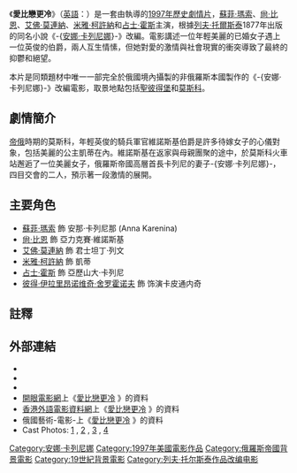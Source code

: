 {{noteTA
|T=zh-tw:浮生一世情;zh-hk:愛比戀更冷;zh-cn:安娜·卡列尼娜 (1997年电影);
|G1=Movie
|G2=Show
|1=zh-tw:浮生一世情;zh-hk:愛比戀更冷;zh-cn:安娜·卡列尼娜;
|2=zh-tw:蘇菲·瑪索;zh-hk:蘇菲·瑪索;zh-cn:索·玛休;
|3=zh-tw:西恩·賓;zh-hk:辛·般;zh-cn:西·平;
|4=zh-tw:艾爾菲·摩里納;zh-hk:艾佛·莫連納;zh-cn:阿·莫利纳;
}}

{{Infobox film
| name = 愛比戀更冷
| original_name  = {{lang|en|''Anna Karenina''}}
| image = Anna Karenina 1997 (TW version DVD cover).jpg
| caption = 臺灣版DVD封套
| image_size = 
| director = {{tsl|en|Bernard Rose (director)|伯納德·羅斯}}
| producer = {{tsl|en|Bruce Davey|布魯斯·戴維}}
| screenplay = 伯納德·羅斯
| based on = ''[[Anna_Karenina|Anna Karenina]]'' by [[Leo_Tolstoy|Leo Tolstoy]]
| starring = [[蘇菲·瑪索|蘇菲·瑪索]]<br>[[尙·比恩|尙·比恩]]<br>[[艾佛·莫連納|艾佛·莫連納]]<br>[[米雅·柯許納|米雅·柯許納]]<br>[[占士·霍斯|占士·霍斯]]
| music = [[喬治·索爾蒂|喬治·索爾蒂]] ([[指揮家|指揮家]])
| cinematography = {{tsl|en|Daryn Okada|戴倫·歐卡達}}
| editing = 維克多·博伊斯
| studio = Icon Productions
| distributor = [[華納兄弟|華納兄弟]]
| released = {{film date|1997|4|4}}
| runtime = 108分鐘
| country = {{USA}}
| language = [[英語|英語]]、[[俄語|俄語]]
| budget = 
| gross = {{USD|2,196,650}}<ref>http://www.boxofficemojo.com/movies/?id=annakarenina.htm</ref><ref>http://www.jpbox-office.com/fichfilm.php?id=3436</ref>
| tw_name       = 浮生一世情
| hk_name       = 愛比戀更冷
| cn_name       = 安娜·卡列尼娜
}}
{{Portal box|電影|美國|俄羅斯}}

《'''愛比戀更冷'''》（[[英語|英語]]：{{lang|en|''Anna Karenina''}}）是一套由{{tsl|en|Bernard Rose (director)|伯納德·羅斯}}執導的[[1997年電影|1997年]][[歷史劇|歷史]][[劇情片|劇情片]]，[[蘇菲·瑪索|蘇菲·瑪索]]、[[尙·比恩|尙·比恩]]、[[艾佛·莫連納|艾佛·莫連納]]、[[米雅·柯許納|米雅·柯許納]]和[[占士·霍斯|占士·霍斯]]主演，根據[[列夫·托爾斯泰|列夫·托爾斯泰]]1877年出版的同名小說《-{[[安娜·卡列尼娜|安娜·卡列尼娜]]}-》改編。電影講述一位年輕美麗的已婚女子遇上一位英俊的伯爵，兩人互生情愫，但她對愛的激情與社會現實的衝突導致了最終的抑鬱和絕望。

本片是同類題材中唯一一部完全於俄國境內攝製的非俄羅斯本國製作的《-{安娜·卡列尼娜}-》改編電影，取景地點包括[[聖彼得堡|聖彼得堡]]和[[莫斯科|莫斯科]]。

==劇情簡介==
[[帝俄|帝俄]]時期的莫斯科，年輕英俊的騎兵軍官維諾斯基伯爵是許多待嫁女子的心儀對象，包括美麗的公主凱蒂在內。維諾斯基在返家與母親團聚的途中，於莫斯科火車站邂逅了一位美麗女子，俄羅斯帝國高層首長卡列尼的妻子-{安娜·卡列尼娜}-，四目交會的二人，預示著一段激情的展開。

==主要角色==
* [[蘇菲·瑪索|蘇菲·瑪索]] 飾 安那·卡列尼那 (Anna Karenina)
* [[尙·比恩|尙·比恩]] 飾 亞力克賽·維諾斯基
* [[艾佛·莫連納|艾佛·莫連納]] 飾 君士坦丁·列文
* [[米雅·柯許納|米雅·柯許納]] 飾 凱蒂
* [[占士·霍斯|占士·霍斯]] 飾 亞歷山大·卡列尼
* [[彼得·伊拉里昂诺维奇·舍罗霍诺夫|彼得·伊拉里昂诺维奇·舍罗霍诺夫]] 飾 饰演卡皮通内奇

==註釋==
{{Reflist}}

==外部連結==
* {{IMDb title|0118623|愛比戀更冷}}
* {{Amg movie|154399|愛比戀更冷}}
* {{Rotten-tomatoes|1076620-anna_karenina|愛比戀更冷}}
* [[開眼電影網|開眼電影網]]上《[http://app2.atmovies.com.tw/film/fAatm0874511 愛比戀更冷] {{Wayback|url=http://app2.atmovies.com.tw/film/fAatm0874511 |date=20161118100802 }}》的資料 {{zh-tw}}
* [[香港外語電影資料網|香港外語電影資料網]]上《[http://playitagain.info/site/1997/anna-karenina-3/ 愛比戀更冷] {{Wayback|url=http://playitagain.info/site/1997/anna-karenina-3/ |date=20210928044934 }}》的資料 {{zh-hk}}
* 俄國藝術-電影-上《[http://www3.nccu.edu.tw/~mfchen/movie/Anna%20Karenina.htm 愛比戀更冷] {{Wayback|url=http://www3.nccu.edu.tw/~mfchen/movie/Anna%20Karenina.htm |date=20141111222042 }}》的資料 {{zh-tw}}
* Cast Photos: [http://www.petr-shelokhonov-en.narod.ru/HTML/Annakarenina/fotoannakarenina4.html] {{Wayback|url=http://www.petr-shelokhonov-en.narod.ru/HTML/Annakarenina/fotoannakarenina4.html |date=20200513095503 }}, [http://www.petr-shelokhonov-en.narod.ru/HTML/Annakarenina/fotoannakarenina.html] {{Wayback|url=http://www.petr-shelokhonov-en.narod.ru/HTML/Annakarenina/fotoannakarenina.html |date=20200513100413 }}, [http://www.petr-shelokhonov-en.narod.ru/HTML/Annakarenina/fotoannakarenina2.html] {{Wayback|url=http://www.petr-shelokhonov-en.narod.ru/HTML/Annakarenina/fotoannakarenina2.html |date=20200513100033 }}, [http://www.petr-shelokhonov-en.narod.ru/HTML/Annakarenina/fotoannakarenina3.html] {{Wayback|url=http://www.petr-shelokhonov-en.narod.ru/HTML/Annakarenina/fotoannakarenina3.html |date=20200513101954 }}

[[Category:安娜·卡列尼娜|Category:安娜·卡列尼娜]]
[[Category:1997年美國電影作品|Category:1997年美國電影作品]]
[[Category:俄羅斯帝國背景電影|Category:俄羅斯帝國背景電影]]
[[Category:19世紀背景電影|Category:19世紀背景電影]]
[[Category:列夫·托尔斯泰作品改编电影|Category:列夫·托尔斯泰作品改编电影]]